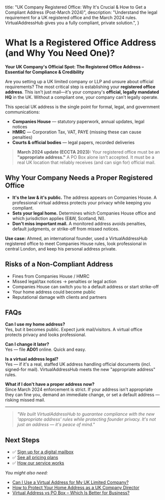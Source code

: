   title: "UK Company Registered Office: Why It's Crucial & How to Get a Compliant Address (Post-March 2024)",
  description: "Understand the legal requirement for a UK registered office and the March 2024 rules. VirtualAddressHub gives you a fully compliant, private solution.",
}

# What Is a Registered Office Address (and Why You Need One)?

**Your UK Company's Official Spot: The Registered Office Address – Essential for Compliance & Credibility**

Are you setting up a UK limited company or LLP and unsure about official requirements? The most critical step is establishing your **registered office address**. This isn't just mail—it's your company's **official, legally mandated HQ** in the UK. Without a compliant one, your company can't legally operate.

This special UK address is the single point for formal, legal, and government communications:

- **Companies House** — statutory paperwork, annual updates, legal notices  
- **HMRC** — Corporation Tax, VAT, PAYE (missing these can cause penalties)  
- **Courts & official bodies** — legal papers, recorded deliveries

> **March 2024 update (ECCTA 2023):** Your registered office must be an **"appropriate address."** A PO Box alone isn't accepted. It must be a real UK location that reliably receives (and can sign for) official mail.

## Why Your Company Needs a Proper Registered Office

- **It's the law & it's public.** The address appears on Companies House. A professional virtual address protects your privacy while keeping you compliant.
- **Sets your legal home.** Determines which Companies House office and which jurisdiction applies (E&W, Scotland, NI).
- **Don't miss important mail.** A monitored address avoids penalties, default judgments, or strike-off from missed notices.

**Use case:** Ahmed, an international founder, used a VirtualAddressHub registered office to meet Companies House rules, look professional in central London, and keep his personal address private.

## Risks of a Non-Compliant Address

- Fines from Companies House / HMRC  
- Missed legal/tax notices → penalties or legal action  
- Companies House can switch you to a default address or start strike-off  
- Your home address could become public  
- Reputational damage with clients and partners

## FAQs

**Can I use my home address?**  
Yes, but it becomes public. Expect junk mail/visitors. A virtual office protects privacy and looks professional.

**Can I change it later?**  
Yes — file **AD01** online. Quick and easy.

**Is a virtual address legal?**  
Yes — if it's a real, staffed UK address handling official documents (incl. signed-for mail). VirtualAddressHub meets the new "appropriate address" rules.

**What if I don't have a proper address now?**  
Since March 2024 enforcement is strict. If your address isn't appropriate they can fine you, demand an immediate change, or set a default address — risking missed mail.

---

> _"We built VirtualAddressHub to guarantee compliance with the new 'appropriate address' rules while protecting founder privacy. It's not just an address — it's peace of mind."_

## Next Steps
- ✅ [Sign up for a digital mailbox](/pricing)  
- ✅ [See all pricing plans](/pricing)  
- ✅ [How our service works](/how-it-works)

_You might also need:_  
- [Can I Use a Virtual Address for My UK Limited Company?](/blog/virtual-address-limited-company)  
- [How to Protect Your Home Address as a UK Company Director](/blog/protect-director-address)  
- [Virtual Address vs PO Box – Which Is Better for Business?](/blog/virtual-address-vs-po-box)
